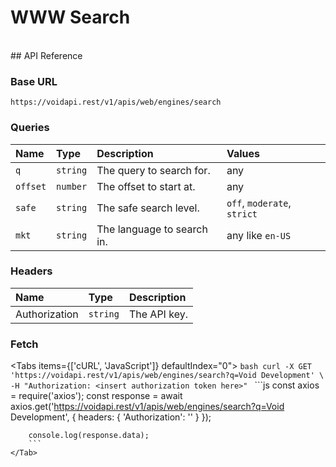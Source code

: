 # WWW Search

<br />
## API Reference

### Base URL

```http
https://voidapi.rest/v1/apis/web/engines/search
```

### Queries

| Name | Type | Description | Values |
| :--- | :--- | :--- | :--- |
| `q` | `string` | The query to search for. | any |
| `offset` | `number` | The offset to start at. | any |
| `safe` | `string` | The safe search level. | `off`, `moderate`, `strict` |
| `mkt` | `string` | The language to search in. | any like `en-US` |

### Headers
| Name | Type | Description |
| :--- | :--- | :--- |
| Authorization | `string` | The API key. |

### Fetch

<Tabs items={['cURL', 'JavaScript']} defaultIndex="0">
  <Tab title="cURL">
    ```bash
    curl -X GET 'https://voidapi.rest/v1/apis/web/engines/search?q=Void Development' \
        -H "Authorization: <insert authorization token here>"
    ```
    </Tab>
    <Tab title="JavaScript">
        ```js
        const axios = require('axios');
        const response = await axios.get('https://voidapi.rest/v1/apis/web/engines/search?q=Void Development', {
            headers: {
                'Authorization': '<insert authorization token here>'
            }
        });

        console.log(response.data);
        ```
    </Tab>
</Tabs>